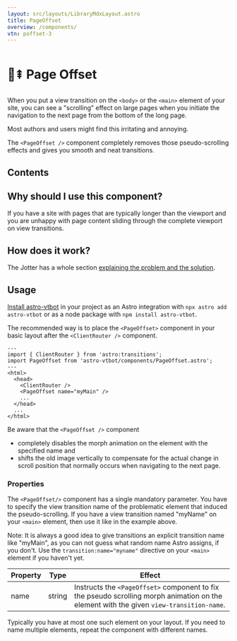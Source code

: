 ```yaml
---
layout: src/layouts/LibraryMdxLayout.astro
title: PageOffset
overview: /components/
vtn: poffset-3
---
```


<h1 style="display: inline-block; view-transition-name: poffset-1"><span style="display:inline-block; view-transition-name:poffset-2;">📄⇞&nbsp;</span>Page Offset</h1>

When you put a view transition on the `<body>` or the `<main>` element of your site, you can see a "scrolling" effect on large pages when you initiate the navigation to the next page from the bottom of the long page.

Most authors and users might find this irritating and annoying.

The `<PageOffset />` component completely removes those pseudo-scrolling effects and gives you smooth and neat transitions.

## Contents

## Why should I use this component?

If you have a site with pages that are typically longer than the viewport and you are unhappy with page content sliding through the complete viewport on view transitions.

## How does it work?

The Jotter has a whole section [explaining the problem and the solution](/jotter/starlight/inner-workings/transitions/#the-pseudo-scrolling-main-area).

## Usage

[Install astro-vtbot](../Installation/) in your project as an Astro integration with `npx astro add astro-vtbot` or as a node package with `npm install astro-vtbot`.

The recommended way is to place the `<PageOffset>` component in your basic layout after the `<ClientRouter />` component.

```astro title="MyLayout.astro" {3,8}
---
import { ClientRouter } from 'astro:transitions';
import PageOffset from 'astro-vtbot/components/PageOffset.astro';
---
<html>
  <head>
    <ClientRouter />
    <PageOffset name="myMain" />
    ...
  </head>
  ...
</html>
```

Be aware that the `<PageOffset />` component
* completely disables the morph animation on the element with the specified name and
* shifts the old image vertically to compensate for the actual change in scroll position that normally occurs when navigating to the next page.

### Properties

The `<PageOffset/>` component has a single mandatory parameter. You have to specify the view transition name of the problematic element that induced the pseudo-scrolling. If you have a view transition named "myName" on your `<main>` element, then use it like in the example above.

Note: It is always a good idea to give transitions an explicit transition name like "myMain", as you can not guess what random name Astro assigns, if you don't. Use the `transition:name="myname"` directive on your `<main>` element if you haven't yet.


|   Property | Type | Effect |
|------------|------|--------|
| name | string | Instructs the `<PageOffset>` component to fix the pseudo scrolling morph animation on the element with the given `view-transition-name`. |

Typically you have at most one such element on your layout. If you need to name multiple elements, repeat the component with different names.
